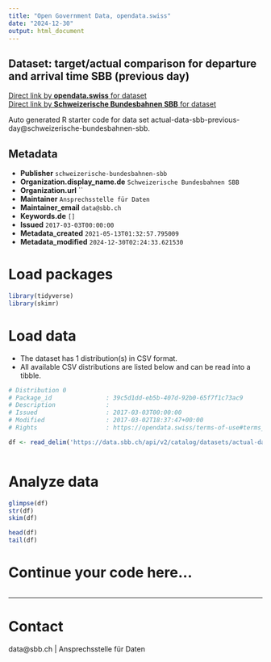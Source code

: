 ```yaml
---
title: "Open Government Data, opendata.swiss"
date: "2024-12-30"
output: html_document
---
```


## Dataset: target/actual comparison for departure and arrival time SBB (previous day)



[Direct link by **opendata.swiss** for dataset](https://opendata.swiss/de/dataset/target-actual-comparison-for-departure-and-arrival-time-sbb-previous-day1)<br>
[Direct link by **Schweizerische Bundesbahnen SBB** for dataset](https://data.sbb.ch/explore/dataset/actual-data-sbb-previous-day/)

Auto generated R starter code for data set actual-data-sbb-previous-day@schweizerische-bundesbahnen-sbb.

## Metadata

- **Publisher** `schweizerische-bundesbahnen-sbb`
- **Organization.display_name.de** `Schweizerische Bundesbahnen SBB`
- **Organization.url** ``
- **Maintainer** `Ansprechsstelle für Daten`
- **Maintainer_email** `data@sbb.ch`
- **Keywords.de** `[]`
- **Issued** `2017-03-03T00:00:00`
- **Metadata_created** `2021-05-13T01:32:57.795009`
- **Metadata_modified** `2024-12-30T02:24:33.621530`


# Load packages

```r

library(tidyverse)
library(skimr)

```

# Load data

-   The dataset has 1 distribution(s) in CSV format.
-   All available CSV distributions are listed below and can be read into a tibble.

```r

# Distribution 0
# Package_id               : 39c5d1dd-eb5b-407d-92b0-65f7f1c73ac9
# Description              : 
# Issued                   : 2017-03-03T00:00:00
# Modified                 : 2017-03-02T18:37:47+00:00
# Rights                   : https://opendata.swiss/terms-of-use#terms_by

df <- read_delim('https://data.sbb.ch/api/v2/catalog/datasets/actual-data-sbb-previous-day/exports/csv?use_labels=true')



```

# Analyze data

```r

glimpse(df)
str(df)
skim(df)

head(df)
tail(df)

```

# Continue your code here...

```r

```

------------------------------------------------------------------------

# Contact

data@sbb.ch | Ansprechsstelle für Daten
